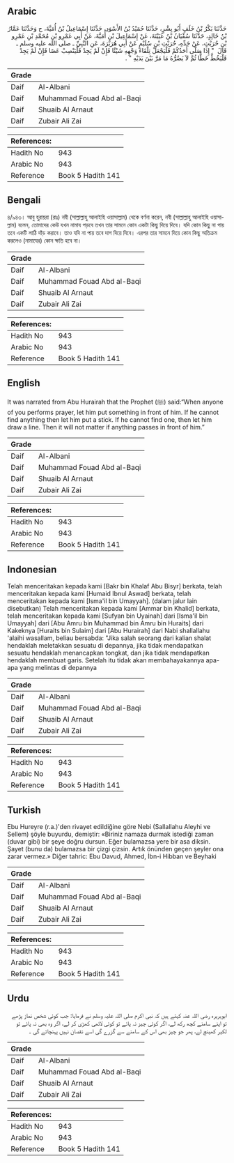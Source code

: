 ## Arabic


<div dir="rtl" lang="ar" style={{fontSize:'larger',backgroundColor:'#f8f9fa',padding:20}}>
حَدَّثَنَا بَكْرُ بْنُ خَلَفٍ أَبُو بِشْرٍ، حَدَّثَنَا حُمَيْدُ بْنُ الأَسْوَدِ، حَدَّثَنَا إِسْمَاعِيلُ بْنُ أُمَيَّةَ، ح وَحَدَّثَنَا عَمَّارُ بْنُ خَالِدٍ، حَدَّثَنَا سُفْيَانُ بْنُ عُيَيْنَةَ، عَنْ إِسْمَاعِيلَ بْنِ أُمَيَّةَ، عَنْ أَبِي عَمْرِو بْنِ مُحَمَّدِ بْنِ عَمْرِو بْنِ حُرَيْثٍ، عَنْ جَدِّهِ، حُرَيْثِ بْنِ سُلَيْمٍ عَنْ أَبِي هُرَيْرَةَ، عَنِ النَّبِيِّ ـ صلى الله عليه وسلم ـ قَالَ ‏ "‏ إِذَا صَلَّى أَحَدُكُمْ فَلْيَجْعَلْ تِلْقَاءَ وَجْهِهِ شَيْئًا فَإِنْ لَمْ يَجِدْ فَلْيَنْصِبْ عَصًا فَإِنْ لَمْ يَجِدْ فَلْيَخُطَّ خَطًّا ثُمَّ لاَ يَضُرُّهُ مَا مَرَّ بَيْنَ يَدَيْهِ ‏"‏ ‏.‏
</div>
<div style={{backgroundColor:'#f8f9fa',padding:20, marginBottom: 10}}><table> <thead> <tr> <th>Grade</th> <th></th> </tr> </thead> <tbody> <tr><td>Daif</td><td>Al-Albani</td></tr><tr><td>Daif</td><td>Muhammad Fouad Abd al-Baqi</td></tr><tr><td>Daif</td><td>Shuaib Al Arnaut</td></tr><tr><td>Daif</td><td>Zubair Ali Zai</td></tr></tbody></table><table> <thead> <tr> <th>References:</th> <th></th> </tr> </thead> <tbody><tr><td>Hadith No</td><td>943</td></tr><tr><td>Arabic No</td><td>943</td></tr><tr><td>Reference</td><td>Book 5 Hadith 141</td></tr></tbody></table></div>

## Bengali


<div dir="ltr" lang="bn" style={{fontSize:'larger',backgroundColor:'#f8f9fa',padding:20}}>
৪/৯৪৩। আবু হুরায়রা (রাঃ) নবী (সাল্লাল্লাহু আলাইহি ওয়াসাল্লাম) থেকে বর্ণনা করেন, নবী (সাল্লাল্লাহু আলাইহি ওয়াসাল্লাম) বলেন, তোমাদের কেউ যখন নামায পড়বে তখন তার সামনে কোন একটা কিছু দিয়ে দিবে। যদি কোন কিছু না পায় তবে একটি লাঠি দাঁড় করাবে। তাও যদি না পায় তবে দাগ দিয়ে দিবে। এরপর তার সামনে দিয়ে কোন কিছু অতিক্রম করলেও (নামাযের) কোন ক্ষতি হবে না।
</div>
<div style={{backgroundColor:'#f8f9fa',padding:20, marginBottom: 10}}><table> <thead> <tr> <th>Grade</th> <th></th> </tr> </thead> <tbody> <tr><td>Daif</td><td>Al-Albani</td></tr><tr><td>Daif</td><td>Muhammad Fouad Abd al-Baqi</td></tr><tr><td>Daif</td><td>Shuaib Al Arnaut</td></tr><tr><td>Daif</td><td>Zubair Ali Zai</td></tr></tbody></table><table> <thead> <tr> <th>References:</th> <th></th> </tr> </thead> <tbody><tr><td>Hadith No</td><td>943</td></tr><tr><td>Arabic No</td><td>943</td></tr><tr><td>Reference</td><td>Book 5 Hadith 141</td></tr></tbody></table></div>

## English


<div dir="ltr" lang="en" style={{fontSize:'larger',backgroundColor:'#f8f9fa',padding:20}}>
It was narrated from Abu Hurairah that the Prophet (ﷺ) said:“When anyone of you performs prayer, let him put something in front of him. If he cannot find anything then let him put a stick. If he cannot find one, then let him draw a line. Then it will not matter if anything passes in front of him.”
</div>
<div style={{backgroundColor:'#f8f9fa',padding:20, marginBottom: 10}}><table> <thead> <tr> <th>Grade</th> <th></th> </tr> </thead> <tbody> <tr><td>Daif</td><td>Al-Albani</td></tr><tr><td>Daif</td><td>Muhammad Fouad Abd al-Baqi</td></tr><tr><td>Daif</td><td>Shuaib Al Arnaut</td></tr><tr><td>Daif</td><td>Zubair Ali Zai</td></tr></tbody></table><table> <thead> <tr> <th>References:</th> <th></th> </tr> </thead> <tbody><tr><td>Hadith No</td><td>943</td></tr><tr><td>Arabic No</td><td>943</td></tr><tr><td>Reference</td><td>Book 5 Hadith 141</td></tr></tbody></table></div>

## Indonesian


<div dir="ltr" lang="id" style={{fontSize:'larger',backgroundColor:'#f8f9fa',padding:20}}>
Telah menceritakan kepada kami [Bakr bin Khalaf Abu Bisyr] berkata, telah menceritakan kepada kami [Humaid Ibnul Aswad] berkata, telah menceritakan kepada kami [Isma'il bin Umayyah]. (dalam jalur lain disebutkan) Telah menceritakan kepada kami [Ammar bin Khalid] berkata, telah menceritakan kepada kami [Sufyan bin Uyainah] dari [Isma'il bin Umayyah] dari [Abu Amru bin Muhammad bin Amru bin Huraits] dari Kakeknya [Huraits bin Sulaim] dari [Abu Hurairah] dari Nabi shallallahu 'alaihi wasallam, beliau bersabda: "Jika salah seorang dari kalian shalat hendaklah meletakkan sesuatu di depannya, jika tidak mendapatkan sesuatu hendaklah menancapkan tongkat, dan jika tidak mendapatkan hendaklah membuat garis. Setelah itu tidak akan membahayakannya apa-apa yang melintas di depannya
</div>
<div style={{backgroundColor:'#f8f9fa',padding:20, marginBottom: 10}}><table> <thead> <tr> <th>Grade</th> <th></th> </tr> </thead> <tbody> <tr><td>Daif</td><td>Al-Albani</td></tr><tr><td>Daif</td><td>Muhammad Fouad Abd al-Baqi</td></tr><tr><td>Daif</td><td>Shuaib Al Arnaut</td></tr><tr><td>Daif</td><td>Zubair Ali Zai</td></tr></tbody></table><table> <thead> <tr> <th>References:</th> <th></th> </tr> </thead> <tbody><tr><td>Hadith No</td><td>943</td></tr><tr><td>Arabic No</td><td>943</td></tr><tr><td>Reference</td><td>Book 5 Hadith 141</td></tr></tbody></table></div>

## Turkish


<div dir="ltr" lang="tr" style={{fontSize:'larger',backgroundColor:'#f8f9fa',padding:20}}>
Ebu Hureyre (r.a.)'den rivayet edildiğine göre Nebi (Sallallahu Aleyhi ve Sellem) şöyle buyurdu, demiştir: «Biriniz namaza durmak istediği zaman (duvar gibi) bir şeye doğru dursun. Eğer bulamazsa yere bir asa diksin. Şayet (bunu da) bulamazsa bir çizgi çizsin. Artık önünden geçen şeyler ona zarar vermez.» Diğer tahric: Ebu Davud, Ahmed, İbn-i Hibban ve Beyhaki
</div>
<div style={{backgroundColor:'#f8f9fa',padding:20, marginBottom: 10}}><table> <thead> <tr> <th>Grade</th> <th></th> </tr> </thead> <tbody> <tr><td>Daif</td><td>Al-Albani</td></tr><tr><td>Daif</td><td>Muhammad Fouad Abd al-Baqi</td></tr><tr><td>Daif</td><td>Shuaib Al Arnaut</td></tr><tr><td>Daif</td><td>Zubair Ali Zai</td></tr></tbody></table><table> <thead> <tr> <th>References:</th> <th></th> </tr> </thead> <tbody><tr><td>Hadith No</td><td>943</td></tr><tr><td>Arabic No</td><td>943</td></tr><tr><td>Reference</td><td>Book 5 Hadith 141</td></tr></tbody></table></div>

## Urdu


<div dir="rtl" lang="ur" style={{fontSize:'larger',backgroundColor:'#f8f9fa',padding:20}}>
ابوہریرہ رضی اللہ عنہ کہتے ہیں کہ نبی اکرم صلی اللہ علیہ وسلم نے فرمایا: جب کوئی شخص نماز پڑھے تو اپنے سامنے کچھ رکھ لے، اگر کوئی چیز نہ پائے تو کوئی لاٹھی کھڑی کر لے، اگر وہ بھی نہ پائے تو لکیر کھینچ لے، پھر جو چیز بھی اس کے سامنے سے گزرے گی اسے نقصان نہیں پہنچائے گی ۔
</div>
<div style={{backgroundColor:'#f8f9fa',padding:20, marginBottom: 10}}><table> <thead> <tr> <th>Grade</th> <th></th> </tr> </thead> <tbody> <tr><td>Daif</td><td>Al-Albani</td></tr><tr><td>Daif</td><td>Muhammad Fouad Abd al-Baqi</td></tr><tr><td>Daif</td><td>Shuaib Al Arnaut</td></tr><tr><td>Daif</td><td>Zubair Ali Zai</td></tr></tbody></table><table> <thead> <tr> <th>References:</th> <th></th> </tr> </thead> <tbody><tr><td>Hadith No</td><td>943</td></tr><tr><td>Arabic No</td><td>943</td></tr><tr><td>Reference</td><td>Book 5 Hadith 141</td></tr></tbody></table></div>